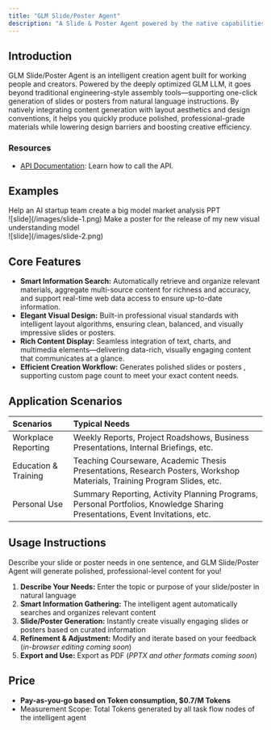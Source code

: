 ```yaml
---
title: "GLM Slide/Poster Agent"
description: "A Slide & Poster Agent powered by the native capabilities of the GLM model — integrating information retrieval, content structuring, and visual layout design, enabling you to effortlessly create professional-grade slides and posters."
---
```


## Introduction

GLM Slide/Poster Agent is an intelligent creation agent built for working people and creators. Powered by the deeply optimized GLM LLM, it goes beyond traditional engineering-style assembly tools—supporting one-click generation of slides or posters from natural language instructions. By natively integrating content generation with layout aesthetics and design conventions, it helps you quickly produce polished, professional-grade materials while lowering design barriers and boosting creative efficiency.

### **Resources**

- [API Documentation](https://docs.z.ai/api-reference/agents/agent): Learn how to call the API.

## Examples

<Tabs>
  <Tab title="Market Analysis Report">
    <CardGroup cols={2}>
      <Card title="Prompt" icon="arrow-down-right">
        Help an AI startup team create a big model market analysis PPT
      </Card>
      <Card title="Display" icon="arrow-down-left">
        <br />
        ![slide](/images/slide-1.png)
      </Card>
    </CardGroup>
  </Tab>
  <Tab title="Product Launch">
    <CardGroup cols={2}>
      <Card title="Prompt" icon="arrow-down-right">
        Make a poster for the release of my new visual understanding model
      </Card>
      <Card title="Display" icon="arrow-down-left">
        <br />
        ![slide](/images/slide-2.png)
      </Card>
    </CardGroup>
  </Tab>
</Tabs>

## Core Features

- **Smart Information Search:** Automatically retrieve and organize relevant materials, aggregate multi-source content for richness and accuracy, and support real-time web data access to ensure up-to-date information.
- **Elegant Visual Design:** Built-in professional visual standards with intelligent layout algorithms, ensuring clean, balanced, and visually impressive slides or posters.
- **Rich Content Display:** Seamless integration of text, charts, and multimedia elements—delivering data-rich, visually engaging content that communicates at a glance.
- **Efficient Creation Workflow:** Generates polished slides or posters , supporting custom page count to meet your exact content needs.

## **Application** Scenarios

| Scenarios            | Typical Needs                                                                                                                |
| :------------------- | :--------------------------------------------------------------------------------------------------------------------------- |
| Workplace Reporting  | Weekly Reports, Project Roadshows, Business Presentations, Internal Briefings, etc.                                          |
| Education & Training | Teaching Courseware, Academic Thesis Presentations, Research Posters, Workshop Materials, Training Program Slides, etc.      |
| Personal Use         | Summary Reporting, Activity Planning Programs, Personal Portfolios, Knowledge Sharing Presentations, Event Invitations, etc. |

## Usage Instructions

Describe your slide or poster needs in one sentence, and GLM Slide/Poster Agent will generate polished, professional-level content for you\!

1. **Describe Your Needs:** Enter the topic or purpose of your slide/poster in natural language
2. **Smart Information Gathering:** The intelligent agent automatically searches and organizes relevant content
3. **Slide/Poster Generation:** Instantly create visually engaging slides or posters based on curated information
4. **Refinement & Adjustment:** Modify and iterate based on your feedback (_in-browser editing coming soon_)
5. **Export and Use:** Export as PDF (_PPTX and other formats coming soon_)

## Price

- **Pay-as-you-go based on Token consumption, \$0.7/M Tokens**
- Measurement Scope: Total Tokens generated by all task flow nodes of the intelligent agent